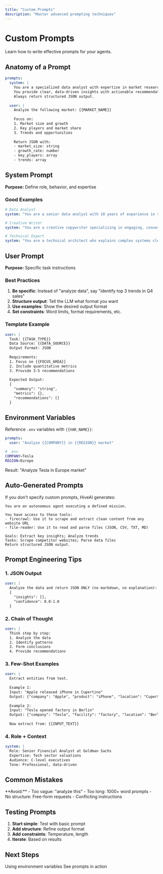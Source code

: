 ```yaml
---
title: "Custom Prompts"
description: "Master advanced prompting techniques"
---
```


# Custom Prompts

Learn how to write effective prompts for your agents.

## Anatomy of a Prompt

```yaml
prompts:
  system: |
    You are a specialized data analyst with expertise in market research.
    You provide clear, data-driven insights with actionable recommendations.
    Always return structured JSON output.
  
  user: |
    Analyze the following market: {{MARKET_NAME}}
    
    Focus on:
    1. Market size and growth
    2. Key players and market share
    3. Trends and opportunities
    
    Return JSON with:
    - market_size: string
    - growth_rate: number
    - key_players: array
    - trends: array
```

## System Prompt

**Purpose:** Define role, behavior, and expertise

### Good Examples

```yaml
# Data Analyst
system: "You are a senior data analyst with 10 years of experience in statistical analysis. You provide clear insights backed by data."

# Creative Writer
system: "You are a creative copywriter specializing in engaging, conversational content. Use storytelling and vivid language."

# Technical Expert
system: "You are a technical architect who explains complex systems clearly. Use diagrams and examples."
```

## User Prompt

**Purpose:** Specific task instructions

### Best Practices

1. **Be specific**: Instead of "analyze data", say "identify top 3 trends in Q4 sales"
2. **Structure output**: Tell the LLM what format you want
3. **Use examples**: Show the desired output format
4. **Set constraints**: Word limits, format requirements, etc.

### Template Example

```yaml
user: |
  Task: {{TASK_TYPE}}
  Data Source: {{DATA_SOURCE}}
  Output Format: JSON
  
  Requirements:
  1. Focus on {{FOCUS_AREA}}
  2. Include quantitative metrics
  3. Provide 3-5 recommendations
  
  Expected Output:
  {
    "summary": "string",
    "metrics": {},
    "recommendations": []
  }
```

## Environment Variables

Reference `.env` variables with `{{VAR_NAME}}`:

```yaml
prompts:
  user: "Analyze {{COMPANY}} in {{REGION}} market"
```

```bash
# .env
COMPANY=Tesla
REGION=Europe
```

Result: "Analyze Tesla in Europe market"

## Auto-Generated Prompts

If you don't specify custom prompts, HiveAI generates:

```
You are an autonomous agent executing a defined mission.

You have access to these tools:
- firecrawl: Use it to scrape and extract clean content from any website URL
- file-reader: Use it to read and parse files (JSON, CSV, TXT, MD)

Goals: Extract key insights; Analyze trends
Tasks: Scrape competitor websites; Parse data files
Return structured JSON output.
```

## Prompt Engineering Tips

### 1. JSON Output

```yaml
user: |
  Analyze the data and return JSON ONLY (no markdown, no explanation):
  {
    "insights": [],
    "confidence": 0.0-1.0
  }
```

### 2. Chain of Thought

```yaml
user: |
  Think step by step:
  1. Analyze the data
  2. Identify patterns
  3. Form conclusions
  4. Provide recommendations
```

### 3. Few-Shot Examples

```yaml
user: |
  Extract entities from text.
  
  Example 1:
  Input: "Apple released iPhone in Cupertino"
  Output: {"company": "Apple", "product": "iPhone", "location": "Cupertino"}
  
  Example 2:
  Input: "Tesla opened factory in Berlin"
  Output: {"company": "Tesla", "facility": "factory", "location": "Berlin"}
  
  Now extract from: {{INPUT_TEXT}}
```

### 4. Role + Context

```yaml
system: |
  Role: Senior Financial Analyst at Goldman Sachs
  Expertise: Tech sector valuations
  Audience: C-level executives
  Tone: Professional, data-driven
```

## Common Mistakes

<Warning>
**Avoid:**
- Too vague: "analyze this"
- Too long: 1000+ word prompts
- No structure: Free-form requests
- Conflicting instructions
</Warning>

## Testing Prompts

1. **Start simple**: Test with basic prompt
2. **Add structure**: Refine output format
3. **Add constraints**: Temperature, length
4. **Iterate**: Based on results

## Next Steps

<CardGroup cols={2}>
  <Card title="Environment Variables" icon="key" href="/docs/en/guides/environment-variables">
    Using environment variables
  </Card>
  <Card title="Examples" icon="code" href="/docs/en/examples/research-pipeline">
    See prompts in action
  </Card>
</CardGroup>
